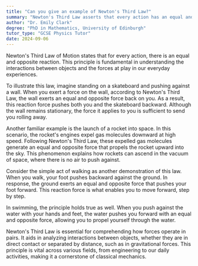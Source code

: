 ```yaml
---
title: "Can you give an example of Newton's Third Law?"
summary: "Newton's Third Law asserts that every action has an equal and opposite reaction, highlighting the fundamental principle of interaction in physics."
author: "Dr. Emily Clark"
degree: "PhD in Mathematics, University of Edinburgh"
tutor_type: "GCSE Physics Tutor"
date: 2024-09-06
---
```


Newton's Third Law of Motion states that for every action, there is an equal and opposite reaction. This principle is fundamental in understanding the interactions between objects and the forces at play in our everyday experiences.

To illustrate this law, imagine standing on a skateboard and pushing against a wall. When you exert a force on the wall, according to Newton's Third Law, the wall exerts an equal and opposite force back on you. As a result, this reaction force pushes both you and the skateboard backward. Although the wall remains stationary, the force it applies to you is sufficient to send you rolling away.

Another familiar example is the launch of a rocket into space. In this scenario, the rocket's engines expel gas molecules downward at high speed. Following Newton's Third Law, these expelled gas molecules generate an equal and opposite force that propels the rocket upward into the sky. This phenomenon explains how rockets can ascend in the vacuum of space, where there is no air to push against.

Consider the simple act of walking as another demonstration of this law. When you walk, your foot pushes backward against the ground. In response, the ground exerts an equal and opposite force that pushes your foot forward. This reaction force is what enables you to move forward, step by step.

In swimming, the principle holds true as well. When you push against the water with your hands and feet, the water pushes you forward with an equal and opposite force, allowing you to propel yourself through the water.

Newton's Third Law is essential for comprehending how forces operate in pairs. It aids in analyzing interactions between objects, whether they are in direct contact or separated by distance, such as in gravitational forces. This principle is vital across various fields, from engineering to our daily activities, making it a cornerstone of classical mechanics.
    